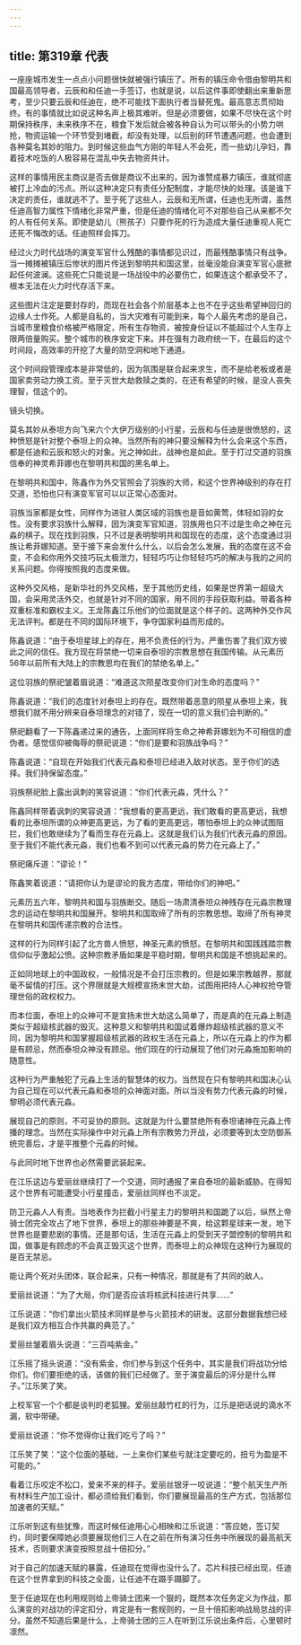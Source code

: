 ```yaml
---
---
---
```

title: 第319章 代表
---



一座座城市发生一点点小问题很快就被强行镇压了。所有的镇压命令借由黎明共和国最高领导者，云辰和和任迪一手签订，也就是说，以后这件事即使翻出来重新思考，至少只要云辰和任迪在，绝不可能找下面执行者当替死鬼。最高意志贯彻始终。有的事情就比如说这种名声上极其难听。但是必须要做，如果不尽快在这个时期保持秩序，未来秩序不在，粮食下发后就会被各种自认为可以带头的小势力哄抢，物资运输一个环节受到堵截，却没有处理，以后别的环节遭遇问题，也会遭到各种莫名其妙的阻力。到时候这些血气方刚的年轻人不会死，而一些幼儿孕妇，靠着技术吃饭的人极容易在混乱中失去物资共计。

这样的事情用民主商议是否去做是商议不出来的，因为谁赞成暴力镇压，谁就彻底被打上冷血的污点。所以这种决定只有责任分配制度，才能尽快的处理。该是谁下决定的责任，谁就逃不了。至于死了这些人，云辰和无所谓，任迪也无所谓，虽然任迪高智力属性下情绪化非常严重，但是任迪的情绪化可不对那些自己从来都不欠的人有任何关系。即使是幼儿（熊孩子）只要作死的行为造成大量任迪重视人死亡还死不悔改的话。任迪照样会挥刀。

经过火力时代战场的演变军官什么残酷的事情都见识过，而最残酷事情只有战争。当一摊摊被镇压后惨状的图片传送到黎明共和国这里，丝毫没能自演变军官心底掀起任何波澜。这些死亡只能说是一场战役中的必要伤亡，如果连这个都承受不了，根本无法在火力时代存活下来。

这些图片注定是要封存的，而现在社会各个阶层基本上也不在乎这些希望神回归的边缘人士作死。人都是自私的，当大灾难有可能到来，每个人最先考虑的是自己，当城市里粮食价格被严格限定，所有生存物资，被按身份证以不能超过个人生存上限两倍量购买。整个城市的秩序安定下来。并在强有力政府统一下，在最后的这个时间段，高效率的开挖了大量的防空洞和地下通道。

这个时间段管理成本是非常低的，因为氛围是联合起来求生，而不是给老板或者是国家卖劳动力换工资。至于灭世大劫救赎之类的，在还有希望的时候，是没人丧失理智，信这个的。

镜头切换。

莫名其妙从泰坦方向飞来六个大伊万级别的小行星，云辰和与任迪是很愤怒的，这种愤怒是针对整个泰坦上的众神。当然所有的神只要没解释为什么会来这个东西，都是任迪和云辰和怒火的对象。光之神如此，战神也是如此。至于打过交道的羽族信奉的神灵希菲娜也在黎明共和国的黑名单上。

在黎明共和国中，陈鑫作为外交官照会了羽族的大师，和这个世界神级别的存在打交道，恐怕也只有演变军官可以以正常心态面对。

羽族当家都是女性，同样作为进驻人类区域的羽族也是音如黄莺，体轻如羽的女性。没有要求羽族什么解释，因为演变军官知道，羽族用也只不过是生命之神在元淼的棋子。现在找到羽族，只不过是表明黎明共和国现在的态度，这个态度通过羽族让希菲娜知道。至于接下来会发什么什么，以后会怎么发展，我的态度在这不会变，不会和你用外交技巧玩太极泄力，轻轻巧巧让你轻轻巧巧的解决与我的之间的关系问题。你得按照我的态度来做。

这种外交风格，是新华社的外交风格，至于其他历史线，如果是世界第一超级大国，会采用灵活外交，也就是针对不同的国家，用不同的手段获取利益。带着各种双重标准和霸权主义。王龙陈鑫江乐他们的位面就是这个样子的。这两种外交作风无法评判。都是在不同的国际环境下，争夺国家利益而形成的。

陈鑫说道：“由于泰坦星球上的存在，用不负责任的行为，严重伤害了我们双方彼此之间的信任。我方现在将禁绝一切来自泰坦的宗教思想在我国传输。从元素历56年以前所有大陆上的宗教思均在我们的禁绝名单上。”

这位羽族的祭祀皱着眉说道：“难道这次陨星改变你们对生命的态度吗？”

陈鑫说道：“我们的态度针对泰坦上的存在。既然带着恶意的陨星从泰坦上来，我想我们就不用分辨来自泰坦理念的对错了，现在一切的意义我们会判断的。”

祭祀翻看了一下陈鑫递过来的通告，上面同样将生命之神希菲娜划为不可相信的虚伪者。感觉信仰被侮辱的祭祀说道：“你们是要和羽族战争吗？”

陈鑫说道：“自现在开始我们代表元淼和泰坦已经进入敌对状态。至于你们的选择。我们持保留态度。”

羽族祭祀脸上露出讽刺的笑容说道：“你们代表元淼，凭什么？”

陈鑫同样带着讽刺的笑容说道：“我想看的更高更远，我们敢看的更高更远，我想看的比泰坦所谓的众神更高更远，为了看的更高更远，哪怕泰坦上的众神试图阻拦，我们也敢继续为了看而生存在元淼上。这就是我们认为我们代表元淼的原因。至于我们不能代表元淼，我们也看不到可以代表元淼的势力在元淼上了。”

祭祀痛斥道：“谬论！”

陈鑫笑着说道：“请把你认为是谬论的我方态度，带给你们的神吧。”

元素历五六年，黎明共和国与羽族断交。随后一场肃清泰坦众神残存在元淼宗教理念的运动在黎明共和国展开。黎明共和国取缔了所有的宗教思想。取缔了所有神灵在黎明共和国传递宗教的合法性。

这样的行为同样引起了北方兽人愤怒，神圣元素的愤怒。在黎明共和国践践踏宗教信仰似乎激起公愤。这种宗教矛盾如果是平稳时期，黎明共和国是不想挑起来的。

正如同地球上的中国政权，一般情况是不会打压宗教的。但是如果宗教越界，那就毫不留情的打压。这个界限就是大规模宣扬末世大劫，试图用把持人心神权抢夺管理世俗的政权权力。

而本位面，泰坦上的众神可不是宣扬末世大劫这么简单了，而是真的在元淼上制造类似于超级核武器的毁灭。这种意义和黎明共和国试着爆炸超级核武器的意义不同，因为黎明共和国掌握超级核武器的政权生活在元淼上，所以在元淼上的作为都是有顾忌，然而泰坦众神没有顾忌。他们现在的行动展现了他们对元淼施加影响的随意性。

这种行为严重触犯了元淼上生活的智慧体的权力。当然现在只有黎明共和国决心认为自己现在可以代表元淼和泰坦的众神面对面。所以当没有势力代表元淼的时候，黎明必须代表元淼。

展现自己的原则，不可妥协的原则。这就是为什么要禁绝所有泰坦诸神在元淼上传播的理念。当然在实际操作中对元淼上所有宗教势力开战，必须要等到太空防御系统完善后，才是平推整个元淼的时候。

与此同时地下世界也必然需要武装起来。

在江乐这边与爱丽丝继续打了一个交道，同时通报了来自泰坦的最新威胁。在得知这个世界有可能遭受小行星撞击，爱丽丝同样也不淡定。

防卫元淼人人有责。当地表作为拦截小行星主力的黎明共和国跪了以后，纵然上帝骑士团完全攻占了地下世界，泰坦上的那些神要是不爽，给这颗星球来一发，地下世界也是要悲剧的事情。还是那句话，生活在元淼上的受到天子盟控制的黎明共和国，做事是有顾虑的不会真正毁灭这个世界，而泰坦上的众神现在这种行为展现的是百无禁忌。

能让两个死对头团体，联合起来，只有一种情况，那就是有了共同的敌人。

爱丽丝说道：“为了大局，你们是否应该将核武科技进行共享……”

江乐说道：“你们拿出火箭技术同样是参与火箭技术的研发。这部分数据我想已经是我们双方相互合作共赢的典范了。”

爱丽丝皱着眉头说道：“三百吨紫金。”

江乐摇了摇头说道：“没有紫金，你们参与到这个任务中，其实是我们将战功分给你们。你们要拒绝的话，该做的我们已经做了。至于演变最后的评分是什么样子。”江乐笑了笑。

上校军官一个个都是谈判的老狐狸。爱丽丝敲竹杠的行为，江乐是把话说的滴水不漏，软中带硬。

爱丽丝说道：“你不觉得你让我们吃亏了吗？”

江乐笑了笑：“这个位面的基础，一上来你们某些亏就注定要吃的，扭亏为盈是不可能的。”

看着江乐咬定不松口，爱来不来的样子。爱丽丝银牙一咬说道：“整个航天生产所有材料生产加工设计，都必须给我们看到，你们要展现最高的生产方式，包括那位加速者的天赋。”

江乐听到这有些犹豫，而这时候任迪用心心相映和江乐说道：“答应她，签订契约，同时要保障她必须要展现他们三人在之前在所有演习任务中所展现的最高航天技术，否则要求演变按照怠战十倍扣分。”

对于自己的加速天赋的暴露，任迪现在觉得也没什么了。芯片科技已经出现，任迪在这个世界拿到的科技之全面，让任迪不在蹑手蹑脚了。

至于任迪现在也利用规则给上帝骑士团来一个狠的，既然本次任务定义为作战，那么演变的对战功的评定扣分，肯定是有一套规则的，一旦十倍扣影响战局怠战的评分。虽然不知道后果是什么，上帝骑士团的三人在听到江乐说出条件后，心里顿时凛然。